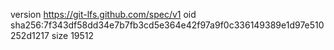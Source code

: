 version https://git-lfs.github.com/spec/v1
oid sha256:7f343df58dd34e7b7fb3cd5e364e42f97a9f0c336149389e1d97e510252d1217
size 19512
